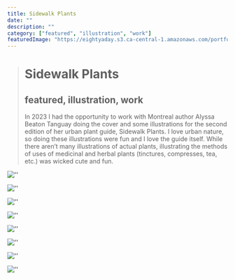 ```yaml
---
title: Sidewalk Plants
date: ""
description: ""
category: ["featured", "illustration", "work"]
featuredImage: "https://eightyaday.s3.ca-central-1.amazonaws.com/portfolio/sidewalk-plants/sidewalk-plants-02.jpg"
---
```


> # Sidewalk Plants
>
> ## featured, illustration, work
>
> In 2023 I had the opportunity to work with Montreal author Alyssa Beaton Tanguay doing the cover and some illustrations for the second edition of her urban plant guide, Sidewalk Plants. I love urban nature, so doing these illustrations were fun and I love the guide itself. While there aren’t many illustrations of actual plants, illustrating the methods of uses of medicinal and herbal plants (tinctures, compresses, tea, etc.) was wicked cute and fun.

![''](https://eightyaday.s3.ca-central-1.amazonaws.com/portfolio/sidewalk-plants/sidewalk-plants-01.jpg)

![''](https://eightyaday.s3.ca-central-1.amazonaws.com/portfolio/sidewalk-plants/sidewalk-plants-02.jpg)

![''](https://eightyaday.s3.ca-central-1.amazonaws.com/portfolio/sidewalk-plants/sidewalk-plants-03.jpg)

![''](https://eightyaday.s3.ca-central-1.amazonaws.com/portfolio/sidewalk-plants/sidewalk-plants-05.jpg)

![''](https://eightyaday.s3.ca-central-1.amazonaws.com/portfolio/sidewalk-plants/sidewalk-plants-06.jpg)

![''](https://eightyaday.s3.ca-central-1.amazonaws.com/portfolio/sidewalk-plants/sidewalk-plants-07.jpg)

![''](https://eightyaday.s3.ca-central-1.amazonaws.com/portfolio/sidewalk-plants/sidewalk-plants-08.jpg)

![''](https://eightyaday.s3.ca-central-1.amazonaws.com/portfolio/sidewalk-plants/sidewalk-plants-09.jpg)
